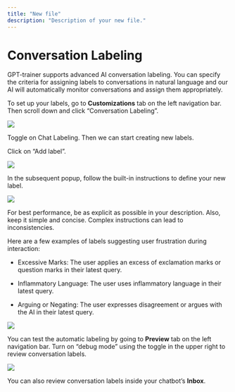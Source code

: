 ```yaml
---
title: "New file"
description: "Description of your new file."
---
```


# Conversation Labeling

GPT-trainer supports advanced AI conversation labeling. You can specify the criteria for assigning labels to conversations in natural language and our AI will automatically monitor conversations and assign them appropriately.

To set up your labels, go to **Customizations** tab on the left navigation bar. Then scroll down and click “Conversation Labeling”.

![](https://mintlify.s3.us-west-1.amazonaws.com/paladinmaxinc/images/conversation-labeling-1.png)

Toggle on Chat Labeling. Then we can start creating new labels.

Click on “Add label”.

![](https://mintlify.s3.us-west-1.amazonaws.com/paladinmaxinc/images/conversation-labeling-2.png)

In the subsequent popup, follow the built-in instructions to define your new label.

![](https://mintlify.s3.us-west-1.amazonaws.com/paladinmaxinc/images/conversation-labeling-3.png)

For best performance, be as explicit as possible in your description. Also, keep it simple and concise. Complex instructions can lead to inconsistencies.

Here are a few examples of labels suggesting user frustration during interaction:

* Excessive Marks: The user applies an excess of exclamation marks or question marks in their latest query.

* Inflammatory Language: The user uses inflammatory language in their latest query.

* Arguing or Negating: The user expresses disagreement or argues with the AI in their latest query.

![](https://mintlify.s3.us-west-1.amazonaws.com/paladinmaxinc/images/conversation-labeling-4.png)

You can test the automatic labeling by going to **Preview** tab on the left navigation bar. Turn on “debug mode” using the toggle in the upper right to review conversation labels.

![](https://mintlify.s3.us-west-1.amazonaws.com/paladinmaxinc/images/conversation-labeling-5.png)

You can also review conversation labels inside your chatbot’s **Inbox**.